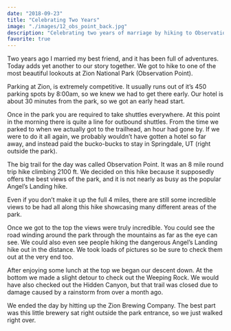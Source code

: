 ```yaml
---
date: "2018-09-23"
title: "Celebrating Two Years"
image: "./images/12_obs_point_back.jpg"
description: "Celebrating two years of marriage by hiking to Observation Point at Zion National Park"
favorite: true
---
```



Two years ago I married my best friend, and it has been full of adventures. Today adds yet another to our story together. We got to hike to one of the most beautiful lookouts at Zion National Park (Observation Point).

Parking at Zion, is extremely competitive. It usually runs out of it’s 450 parking spots by 8:00am, so we knew we had to get there early. Our hotel is about 30 minutes from the park, so we got an early head start.

Once in the park you are required to take shuttles everywhere. At this point in the morning there is quite a line for outbound shuttles. From the time we parked to when we actually got to the trailhead, an hour had gone by. If we were to do it all again, we probably wouldn’t have gotten a hotel so far away, and instead paid the bucko-bucks to stay in Springdale, UT (right outside the park).

The big trail for the day was called Observation Point. It was an 8 mile round trip hike climbing 2100 ft. We decided on this hike because it supposedly offers the best views of the park, and it is not nearly as busy as the popular Angel’s Landing hike.

Even if you don’t make it up the full 4 miles, there are still some incredible views to be had all along this hike showcasing many different areas of the park.

<ImageTrifecta topImageName="01_going_up.jpg" bottomImageName="03.5_going_up.jpg" portraitImageName="02_going_up.jpg"/>

Once we got to the top the views were truly incredible. You could see the road winding around the park through the mountains as far as the eye can see. We could also even see people hiking the dangerous Angel’s Landing hike out in the distance. We took loads of pictures so be sure to check them out at the very end too.

<InlineImage imageName="10_obs_point.jpg"/>

<Youtube videoUrl="https://www.youtube.com/embed/niTc76dVnVA"/>

After enjoying some lunch at the top we began our descent down. At the bottom we made a slight detour to check out the Weeping Rock. We would have also checked out the Hidden Canyon, but that trail was closed due to damage caused by a rainstorm from over a month ago.

We ended the day by hitting up the Zion Brewing Company. The best part was this little brewery sat right outside the park entrance, so we just walked right over.
